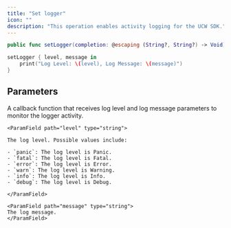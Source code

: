```yaml
---
title: "Set logger"
icon: ""
description: "This operation enables activity logging for the UCW SDK."
---
```


<CodeGroup>

```Swift iOS
public func setLogger(completion: @escaping (String?, String?) -> Void)
```

</CodeGroup>


<RequestExample>

```Swift iOS
setLogger { level, message in
    print("Log Level: \(level), Log Message: \(message)")
}
```

</RequestExample>


## Parameters

<ParamField path="logger" type="function">
A callback function that receives log level and log message parameters to monitor the logger activity.

  <Expandable title="child attributes">

    <ParamField path="level" type="string">

    The log level. Possible values include:

	- `panic`: The log level is Panic.
	- `fatal`: The log level is Fatal.
	- `error`: The log level is Error.
	- `warn`: The log level is Warning.
	- `info`: The log level is Info.
	- `debug`: The log level is Debug.

    </ParamField>

    <ParamField path="message" type="string">
    The log message.
    </ParamField>

  </Expandable>
</ParamField>

